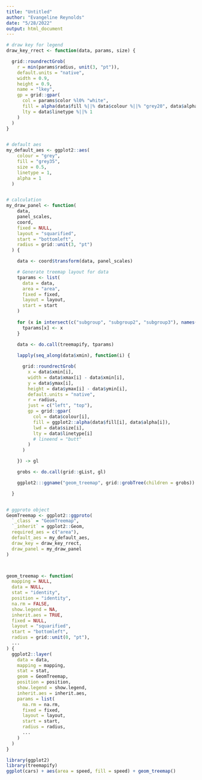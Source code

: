 ```yaml
---
title: "Untitled"
author: "Evangeline Reynolds"
date: "5/28/2022"
output: html_document
---
```


```r
# draw key for legend
draw_key_rrect <- function(data, params, size) {

  grid::roundrectGrob(
    r = min(params$radius, unit(3, "pt")),
    default.units = "native",
    width = 0.9,
    height = 0.9,
    name = "lkey",
    gp = grid::gpar(
      col = params$color %l0% "white",
      fill = alpha(data$fill %||% data$colour %||% "grey20", data$alpha),
      lty = data$linetype %||% 1
    )
  )
}


# default aes
my_default_aes <- ggplot2::aes(
    colour = "grey",
    fill = "grey35",
    size = 0.5,
    linetype = 1,
    alpha = 1
  )


# calculation
my_draw_panel <- function(
    data,
    panel_scales,
    coord,
    fixed = NULL,
    layout = "squarified",
    start = "bottomleft",
    radius = grid::unit(3, "pt")
  ) {

    data <- coord$transform(data, panel_scales)

    # Generate treemap layout for data
    tparams <- list(
      data = data,
      area = "area",
      fixed = fixed,
      layout = layout,
      start = start
    )
    
    for (x in intersect(c("subgroup", "subgroup2", "subgroup3"), names(data))) {
      tparams[x] <- x
    }
    
    data <- do.call(treemapify, tparams)

    lapply(seq_along(data$xmin), function(i) {

      grid::roundrectGrob(
        x = data$xmin[i],
        width = data$xmax[i] - data$xmin[i],
        y = data$ymax[i],
        height = data$ymax[i] - data$ymin[i],
        default.units = "native",
        r = radius,
        just = c("left", "top"),
        gp = grid::gpar(
          col = data$colour[i],
          fill = ggplot2::alpha(data$fill[i], data$alpha[i]),
          lwd = data$size[i],
          lty = data$linetype[i]
          # lineend = "butt"
        )
      )

    }) -> gl

    grobs <- do.call(grid::gList, gl)

    ggplot2:::ggname("geom_treemap", grid::grobTree(children = grobs))

  }


# ggproto object
GeomTreemap <- ggplot2::ggproto(
  `_class` = "GeomTreemap",
  `_inherit` = ggplot2::Geom,
  required_aes = c("area"),
  default_aes = my_default_aes,
  draw_key = draw_key_rrect,
  draw_panel = my_draw_panel
)



geom_treemap <- function(
  mapping = NULL,
  data = NULL,
  stat = "identity",
  position = "identity",
  na.rm = FALSE,
  show.legend = NA,
  inherit.aes = TRUE,
  fixed = NULL,
  layout = "squarified",
  start = "bottomleft",
  radius = grid::unit(0, "pt"),
  ...
) {
  ggplot2::layer(
    data = data,
    mapping = mapping,
    stat = stat,
    geom = GeomTreemap,
    position = position,
    show.legend = show.legend,
    inherit.aes = inherit.aes,
    params = list(
      na.rm = na.rm,
      fixed = fixed,
      layout = layout,
      start = start,
      radius = radius,
      ...
    )
  )
}

library(ggplot2)
library(treemapify)
ggplot(cars) + aes(area = speed, fill = speed) + geom_treemap()

```

